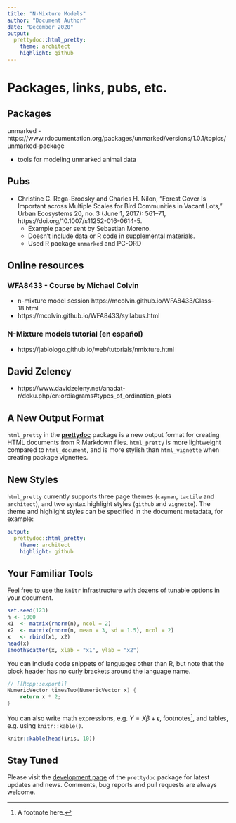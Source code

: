 ```yaml
---
title: "N-Mixture Models"
author: "Document Author"
date: "December 2020"
output:
  prettydoc::html_pretty:
    theme: architect
    highlight: github
---
```







# Packages, links, pubs, etc.


## Packages

unmarked - https://www.rdocumentation.org/packages/unmarked/versions/1.0.1/topics/unmarked-package

- tools for modeling unmarked animal data


## Pubs

- Christine C. Rega-Brodsky and Charles H. Nilon, “Forest Cover Is Important across Multiple Scales for Bird Communities in Vacant Lots,” Urban Ecosystems 20, no. 3 (June 1, 2017): 561–71, https://doi.org/10.1007/s11252-016-0614-5.
  - Example paper sent by Sebastian Moreno.
  - Doesn't include data or R code in supplemental materials.
  - Used R package `unmarked` and PC-ORD
  


## Online resources

### WFA8433 - Course by Michael Colvin

- n-mixture model session https://mcolvin.github.io/WFA8433/Class-18.html
- https://mcolvin.github.io/WFA8433/syllabus.html


### N-Mixture models tutorial (en español)

- https://jabiologo.github.io/web/tutorials/nmixture.html



## David Zeleney

- https://www.davidzeleny.net/anadat-r/doku.php/en:ordiagrams#types_of_ordination_plots


## A New Output Format

`html_pretty` in the [**prettydoc**](https://github.com/yixuan/prettydoc/)
package is a new output format for creating HTML documents from R Markdown files.
`html_pretty` is more lightweight compared to `html_document`, and is more
stylish than `html_vignette` when creating package vignettes.

## New Styles

`html_pretty` currently supports three page themes (`cayman`, `tactile` and
`architect`), and two syntax highlight styles (`github` and `vignette`).
The theme and highlight styles can be specified in the document metadata,
for example:

```yaml
output:
  prettydoc::html_pretty:
    theme: architect
    highlight: github
```

## Your Familiar Tools

Feel free to use the `knitr` infrastructure with dozens of tunable options in
your document.

```r
set.seed(123)
n <- 1000
x1  <- matrix(rnorm(n), ncol = 2)
x2  <- matrix(rnorm(n, mean = 3, sd = 1.5), ncol = 2)
x   <- rbind(x1, x2)
head(x)
smoothScatter(x, xlab = "x1", ylab = "x2")
```

You can include code snippets of languages other than R, but note that
the block header has no curly brackets around the language name.

```cpp
// [[Rcpp::export]]
NumericVector timesTwo(NumericVector x) {
    return x * 2;
}
```

You can also write math expressions, e.g. $Y = X\beta + \epsilon$,
footnotes^[A footnote here.], and tables, e.g. using `knitr::kable()`.

```r
knitr::kable(head(iris, 10))
```

## Stay Tuned

Please visit the [development page](https://github.com/yixuan/prettydoc/) of the 
`prettydoc` package for latest updates and news. Comments, bug reports and
pull requests are always welcome.
